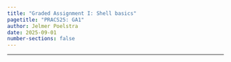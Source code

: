 ```yaml
---
title: "Graded Assignment I: Shell basics"
pagetitle: "PRACS25: GA1"
author: Jelmer Poelstra
date: 2025-09-01
number-sections: false
---
```


---------

<hr style="height:1pt; visibility:hidden;" />
